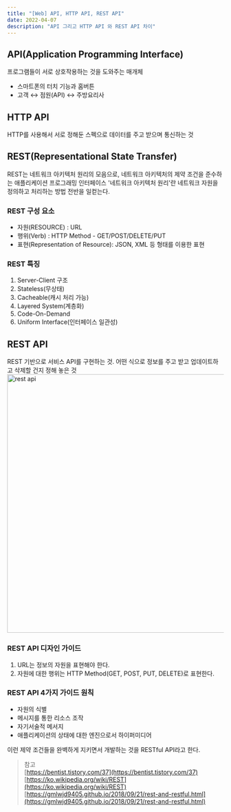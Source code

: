 ```yaml
---
title: "[Web] API, HTTP API, REST API"
date: 2022-04-07
description: "API 그리고 HTTP API 와 REST API 차이"
---
```


## API(Application Programming Interface)
프로그램들이 서로 상호작용하는 것을 도와주는 매개체
- 스마트폰의 터치 기능과 홈버튼
- 고객 ↔ 점원(API) ↔ 주방요리사


## HTTP API
HTTP를 사용해서 서로 정해둔 스펙으로 데이터를 주고 받으며 통신하는 것


## REST(Representational State Transfer)
REST는 네트워크 아키텍처 원리의 모음으로, 네트워크 아키텍처의 제약 조건을 준수하는 애플리케이션 프로그래밍 인터페이스
'네트워크 아키텍처 원리'란 네트워크 자원을 정의하고 처리하는 방법 전반을 일컫는다.

### REST 구성 요소
- 자원(RESOURCE) : URL
- 행위(Verb) : HTTP Method - GET/POST/DELETE/PUT
- 표현(Representation of Resource): JSON, XML 등 형태를 이용한 표현

### REST 특징
1. Server-Client 구조
2. Stateless(무상태)
3. Cacheable(캐시 처리 가능)
4. Layered System(계층화)
5. Code-On-Demand
6. Uniform Interface(인터페이스 일관성)

## REST API
REST 기반으로 서비스 API를 구현하는 것. 어떤 식으로 정보를 주고 받고 업데이트하고 삭제할 건지 정해 놓은 것
<img src="/posts/note/first/rest-api.png" alt="rest api" width="600"></img>

### REST API 디자인 가이드
1. URL는 정보의 자원을 표현해야 한다.
2. 자원에 대한 행위는 HTTP Method(GET, POST, PUT, DELETE)로 표현한다.

### REST API 4가지 가이드 원칙
- 자원의 식별
- 메시지를 통한 리소스 조작
- 자기서술적 메서지
- 애플리케이션의 상태에 대한 엔진으로서 하이퍼미디어

이런 제약 조건들을 완벽하게 지키면서 개발하는 것을 RESTful API라고 한다.

> 참고<br />
[https://bentist.tistory.com/37](https://bentist.tistory.com/37)<br />
[https://ko.wikipedia.org/wiki/REST](https://ko.wikipedia.org/wiki/REST)<br />
[https://gmlwjd9405.github.io/2018/09/21/rest-and-restful.html](https://gmlwjd9405.github.io/2018/09/21/rest-and-restful.html)